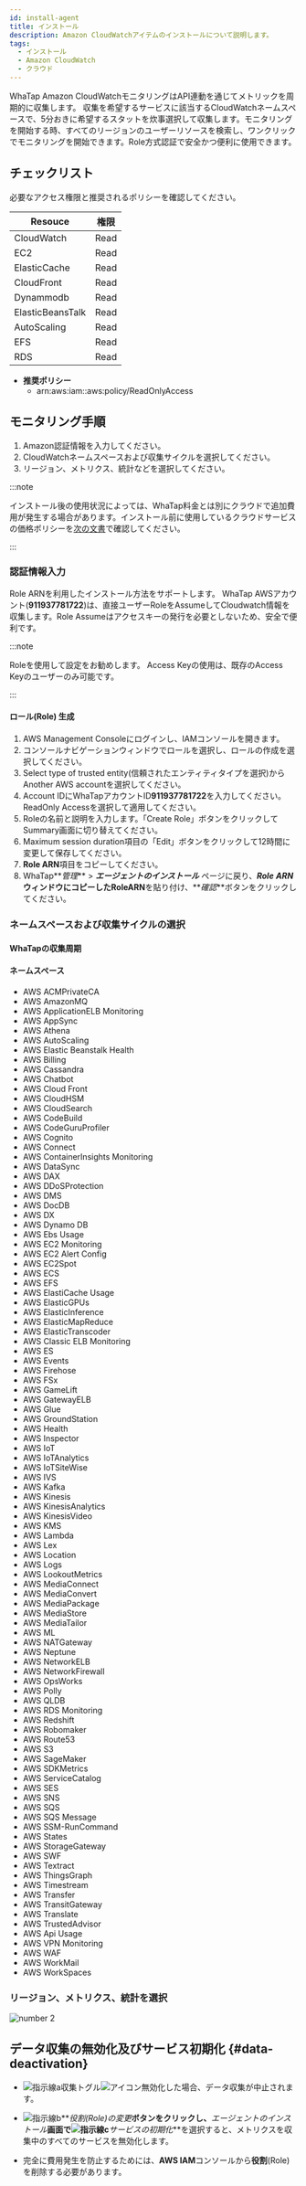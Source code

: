 ```yaml
---
id: install-agent
title: インストール
description: Amazon CloudWatchアイテムのインストールについて説明します。
tags:
  - インストール
  - Amazon CloudWatch
  - クラウド
---
```



WhaTap Amazon CloudWatchモニタリングはAPI連動を通じてメトリックを周期的に収集します。 収集を希望するサービスに該当するCloudWatchネームスペースで、5分おきに希望するスタットを炊事選択して収集します。モニタリングを開始する時、すべてのリージョンのユーザーリソースを検索し、ワンクリックでモニタリングを開始できます。Role方式認証で安全かつ便利に使用できます。 


<Createprojectcloud />

## チェックリスト

必要なアクセス権限と推奨されるポリシーを確認してください。

| Resouce          | 権限   |
| ---------------- | ---- |
| CloudWatch       | Read |
| EC2              | Read |
| ElasticCache     | Read |
| CloudFront       | Read |
| Dynammodb        | Read |
| ElasticBeansTalk | Read |
| AutoScaling      | Read |
| EFS              | Read |
| RDS              | Read |

- **推奨ポリシー**
  - arn:aws:iam::aws:policy/ReadOnlyAccess

## モニタリング手順

1. Amazon認証情報を入力してください。
2. CloudWatchネームスペースおよび収集サイクルを選択してください。
3. リージョン、メトリクス、統計などを選択してください。

:::note

インストール後の使用状況によっては、WhaTap料金とは別にクラウドで追加費用が発生する場合があります。インストール前に使用しているクラウドサービスの価格ポリシーを[次の文書](https://aws.amazon.com/ko/cloudwatch/pricing/)で確認してください。

:::

### 認証情報入力

Role ARNを利用したインストール方法をサポートします。 WhaTap AWSアカウント(**911937781722**)は、直接ユーザーRoleをAssumeしてCloudwatch情報を収集します。Role Assumeはアクセスキーの発行を必要としないため、安全で便利です。

:::note

Roleを使用して設定をお勧めします。 Access Keyの使用は、既存のAccess Keyのユーザーのみ可能です。

:::

#### ロール(Role) 生成

<ImgLang img='cloudwatch-auth-role.png' desc='Amazon Cloudwatch - role' />

1. AWS Management Consoleにログインし、IAMコンソールを開きます。
2. コンソールナビゲーションウィンドウでロールを選択し、ロールの作成を選択してください。
3. Select type of trusted entity(信頼されたエンティティタイプを選択)から Another AWS accountを選択してください。
4. Account IDにWhaTapアカウントID**911937781722**を入力してください。ReadOnly Accessを選択して適用してください。
5. Roleの名前と説明を入力します。「Create Role」ボタンをクリックしてSummary画面に切り替えてください。
6. Maximum session duration項目の「Edit」ボタンをクリックして12時間に変更して保存してください。 
7. **Role ARN**項目をコピーしてください。
8. WhaTap**_管理_** > **_エージェントのインストール_** ページに戻り、**_Role_** **_ARN_**ウィンドウにコピーした**RoleARN**を貼り付け、**_確認_**ボタンをクリックしてください。

### ネームスペースおよび収集サイクルの選択


<Namespacecollect />

#### WhaTapの収集周期


<Collectingperiod />

#### ネームスペース

- AWS ACMPrivateCA
- AWS AmazonMQ
- AWS ApplicationELB Monitoring
- AWS AppSync
- AWS Athena
- AWS AutoScaling
- AWS Elastic Beanstalk Health
- AWS Billing
- AWS Cassandra
- AWS Chatbot
- AWS Cloud Front
- AWS CloudHSM
- AWS CloudSearch
- AWS CodeBuild
- AWS CodeGuruProfiler
- AWS Cognito
- AWS Connect
- AWS ContainerInsights Monitoring
- AWS DataSync
- AWS DAX
- AWS DDoSProtection
- AWS DMS
- AWS DocDB
- AWS DX
- AWS Dynamo DB
- AWS Ebs Usage
- AWS EC2 Monitoring
- AWS EC2 Alert Config
- AWS EC2Spot
- AWS ECS
- AWS EFS
- AWS ElastiCache Usage
- AWS ElasticGPUs
- AWS ElasticInference
- AWS ElasticMapReduce
- AWS ElasticTranscoder
- AWS Classic ELB Monitoring
- AWS ES
- AWS Events
- AWS Firehose
- AWS FSx
- AWS GameLift
- AWS GatewayELB
- AWS Glue
- AWS GroundStation
- AWS Health
- AWS Inspector
- AWS IoT
- AWS IoTAnalytics
- AWS IoTSiteWise
- AWS IVS
- AWS Kafka
- AWS Kinesis
- AWS KinesisAnalytics
- AWS KinesisVideo
- AWS KMS
- AWS Lambda
- AWS Lex
- AWS Location
- AWS Logs
- AWS LookoutMetrics
- AWS MediaConnect
- AWS MediaConvert
- AWS MediaPackage
- AWS MediaStore
- AWS MediaTailor
- AWS ML
- AWS NATGateway
- AWS Neptune
- AWS NetworkELB
- AWS NetworkFirewall
- AWS OpsWorks
- AWS Polly
- AWS QLDB
- AWS RDS Monitoring
- AWS Redshift
- AWS Robomaker
- AWS Route53
- AWS S3
- AWS SageMaker
- AWS SDKMetrics
- AWS ServiceCatalog
- AWS SES
- AWS SNS
- AWS SQS
- AWS SQS Message
- AWS SSM-RunCommand
- AWS States
- AWS StorageGateway
- AWS SWF
- AWS Textract
- AWS ThingsGraph
- AWS Timestream
- AWS Transfer
- AWS TransitGateway
- AWS Translate
- AWS TrustedAdvisor
- AWS Api Usage
- AWS VPN Monitoring
- AWS WAF
- AWS WorkMail
- AWS WorkSpaces

### リージョン、メトリクス、統計を選択


![number 2](/img/number-02.png) <Regionmetricstats />

<ImgLang img='amazon_cloudwatch_setup_dialog_2nd.png' desc='Amazon Cloudwatch - Region,Metric,Stats' />

## データ収集の無効化及びサービス初期化 {#data-deactivation}

<ImgLang img='amazon-cloudwatch-deact.png' desc='データ収集の無効化及びサービス初期化' />

- ![指示線a](/img/char-a.svg)収集トグル![アイコン](/img/ic-toggle-off.svg)無効化した場合、データ収集が中止されます。

- ![指示線b](/img/char-b.svg)**_役割(Role)の変更_**ボタンをクリックし、**_エージェントのインストール_**画面で![指示線c](/img/char-c.svg)**_サービスの初期化_**を選択すると、メトリクスを収集中のすべてのサービスを無効化します。

- 完全に費用発生を防止するためには、**AWS IAM**コンソールから**役割**(Role)を削除する必要があります。
